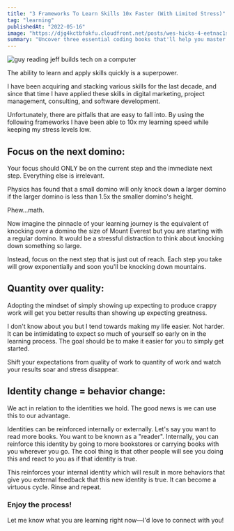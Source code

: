 ```yaml
---
title: "3 Frameworks To Learn Skills 10x Faster (With Limited Stress)"
tag: "learning"
publishedAt: "2022-05-16"
image: "https://djg4kctbfokfu.cloudfront.net/posts/wes-hicks-4-eetnac1s4-unsplash-scaled.jpeg"
summary: "Uncover three essential coding books that'll help you master programming without the headache. From building a daily coding habit to automating tasks and creating larger applications, these books have you covered."
---
```


<Image
  src="https://djg4kctbfokfu.cloudfront.net/posts/wes-hicks-4-eetnac1s4-unsplash-scaled.jpeg"
  alt="guy reading jeff builds tech on a computer"
/>

The ability to learn and apply skills quickly is a superpower.

I have been acquiring and stacking various skills for the last decade, and since that time I have applied these skills in digital marketing, project management, consulting, and software development.

Unfortunately, there are pitfalls that are easy to fall into. By using the following frameworks I have been able to 10x my learning speed while keeping my stress levels low.

## Focus on the next domino:

Your focus should ONLY be on the current step and the immediate next step. Everything else is irrelevant.

Physics has found that a small domino will only knock down a larger domino if the larger domino is less than 1.5x the smaller domino's height.

Phew...math.

Now imagine the pinnacle of your learning journey is the equivalent of knocking over a domino the size of Mount Everest but you are starting with a regular domino. It would be a stressful distraction to think about knocking down something so large.

Instead, focus on the next step that is just out of reach. Each step you take will grow exponentially and soon you'll be knocking down mountains.

## Quantity over quality:

Adopting the mindset of simply showing up expecting to produce crappy work will get you better results than showing up expecting greatness.

I don't know about you but I tend towards making my life easier. Not harder. It can be intimidating to expect so much of yourself so early on in the learning process. The goal should be to make it easier for you to simply get started.

Shift your expectations from quality of work to quantity of work and watch your results soar and stress disappear.

## Identity change = behavior change:

We act in relation to the identities we hold. The good news is we can use this to our advantage.

Identities can be reinforced internally or externally. Let's say you want to read more books. You want to be known as a "reader". Internally, you can reinforce this identity by going to more bookstores or carrying books with you wherever you go. The cool thing is that other people will see you doing this and react to you as if that identity is true.

This reinforces your internal identity which will result in more behaviors that give you external feedback that this new identity is true. It can become a virtuous cycle. Rinse and repeat.

### Enjoy the process!

Let me know what you are learning right now—I'd love to connect with you!
